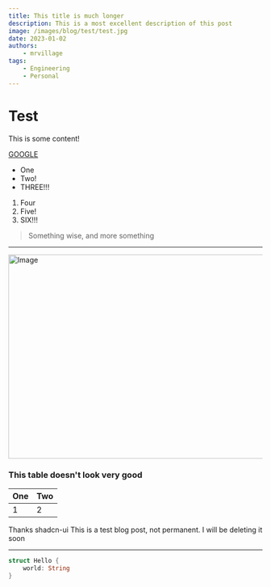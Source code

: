 ```yaml
---
title: This title is much longer
description: This is a most excellent description of this post
image: /images/blog/test/test.jpg
date: 2023-01-02
authors:
    - mrvillage
tags:
    - Engineering
    - Personal
---
```

# Test

This is some content!

[GOOGLE](https://google.com)

- One
- Two!
- THREE!!!

1. Four
2. Five!
3. SIX!!!

> Something wise,
> and more something

***

<Image src="/images/blog/test/test.jpg" width="718"
  height="404"
  alt="Image"/>

### This table doesn't look very good

<table>
    <thead>
        <tr>
            <th>
                One
            </th>
            <th>
                Two
            </th>
        </tr>
    </thead>
    <tbody>
        <tr>
            <td>
                1
            </td>
            <td>
                2
            </td>
        </tr>
    </tbody>
</table>

<Callout>
    Thanks shadcn-ui
</Callout>

<Callout type="warning">
    This is a test blog post, not permanent.
</Callout>

<Callout type="danger">
    I will be deleting it soon
</Callout>

***

```rust
struct Hello {
    world: String
}
```

